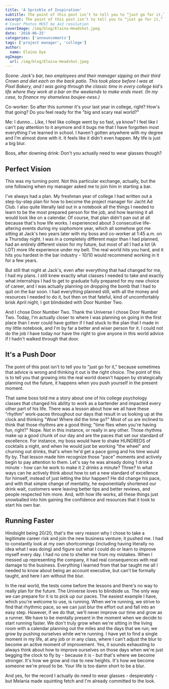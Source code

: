 ```yaml
---
title: 'A Sprinkle of Inspiration'
subtitle: The point of this post isn’t to tell you to “just go for it,” because sometimes that advice is wrong and thinking it out is the right choice.
excerpt: The point of this post isn’t to tell you to “just go for it,” because sometimes that advice is wrong and thinking it out is the right choice.
# Cover Photos MUST be 4x3 resolution
coverImage: /img/blog/Elaina-Headshot.jpeg
date: '2018-06-25'
categories: ['announcements']
tags: ['project manager', 'college']
author:
  name: Elaina Dye
ogImage:
  url: /img/blog/Elaina-Headshot.jpeg
---
```

*Scene: Jack's bar, two employees and their manager sipping on their third Crown and diet each on the back patio. This took place before I was at Pixel Bakery, and I was going through the classic time in every college kid's life where they work at a bar on the weekends to make ends meet. (In my case, to finance my shameless boujee-ness.)*

Co-worker: So after this summer it's your last year in college, right? How's that going? Do you feel ready for the "big and scary real world?"

Me: I dunno... Like, I feel like college went by so fast, ya know? I feel like I can't pay attention to it anymore and it bugs me that I have forgotten most everything I've learned in school. I haven't gotten anywhere with my degree and I'm almost done with it. It feels like it didn't even happen. My life is just a big blur.

Boss, after downing drink: Don't you actually need to wear glasses though?

## Perfect Vision

This was my turning point. Not this particular exchange, actually, but the one following when my manager asked me to join him in starting a bar.

I've always had a plan. My freshman year of college I had written out a step-by-step plan for how to become the project manager for Jacht Ad Club. I also quite literally laid out in a notebook all the things I needed to learn to be the most prepared person for the job, and how learning it all would look like on a calendar. Of course, that plan didn't pan out at all because that's how life works. I experienced about 3 consecutive life-altering events during my sophomore year, which all somehow got me sitting at Jack's two years later with my boss and co-worker at 1:45 a.m. on a Thursday night. I was in a completely different major than I had planned, had an entirely different vision for my future, but most of all I had a lot (A LOT) more life experience under my belt. The real world hits you hard, and it hits you hardest in the bar industry - 10/10 would recommend working in it for a few years.

But still that night at Jack's, even after everything that had changed for me, I had my plans. I still knew exactly what classes I needed to take and exactly what internships I had to get to graduate fully prepared for my new choice of career, and I was actually planning on dropping the bomb that I had to quit on the bar soon. I had everything planned still, with all the money and resources I needed to do it, but then on that fateful, kind of uncomfortably brisk April night, I got blindsided with Door Number Two.

And I chose Door Number Two. Thank the Universe I chose Door Number Two. Today, I'm actually closer to where I was planning on going in the first place than I ever could have gotten if I had stuck to the plan that I made in my little notebook, and I'm by far a better and wiser person for it. I could not do the job I have today nor have the right to give anyone in this world advice if I hadn't walked through that door.

## It's a Push Door

The point of this post isn't to tell you to "just go for it," because sometimes that advice is wrong and thinking it out is the right choice. The point of this is to tell you that growing into the real world doesn't happen by strategically planning out the future, it happens when you push yourself in the present moment.

That same boss told me a story about one of his college psychology classes that changed his ability to work as a bartender and impacted every other part of his life. There was a lesson about how we all have these "rhythm" work-paces throughout our days that result in us looking up at the clock and thinking "Wow! Where did the time go?" Most of us are inclined to think that those rhythms are a good thing; "time flies when you're having fun, right?" Nope. Not in this instance, or really in any other. Those rhythms make up a good chunk of our day and are the paces that set our standard of excellence. For instance, my boss would have to shake HUNDREDS of cocktails a night, and when he would just be working "the wheel" and churning out drinks, that's when he'd get a pace going and his time would fly by. That lesson made him recognize those "pace" moments and actively begin to pay attention to them. Let's say he was already doing 1 drink a minute - how can he work to make it 2 drinks a minute? Three? In what ways can he actively think about how to set a new standard of excellence for himself, instead of just letting the blur happen? He did change his pace, and with that simple change of mentality, he exponentially shortened our drink wait, customers were leaving better tips and better reviews, and people respected him more. And, with how life works, all these things just snowballed into him gaining the confidence and resources that it took to start his own bar.

## Running Faster

Hindsight being 20/20, that's the very reason why I chose to take a legitimate career risk and join the new business venture; it pushed me. I had to constantly look at my own shortcomings (including having literally no idea what I was doing) and figure out what I could do or learn to improve myself every day. I had no one to shelter me from my mistakes. When I messed up representing the company, it had real consequences with real damage to the business. Everything I learned from that bar taught me all I needed to know about being an account executive, but can't be formally taught, and here I am without the blur.

In the real world, the tests come before the lessons and there's no way to really plan for the future. The Universe loves to blindside us. The only way we can prepare for it is to pick up our paces. The easiest example I have, which you're welcome to use, is running. When we're running, we strive to find that rhythmic pace, so we can just blur the effort out and fall into an easy step. However, if we do that, we'll never improve our time and grow as a runner. We have to be mentally present in the moment when we decide to start running faster. We don't truly grow when we're sitting in the living room with a calendar planning out the miles and the days that we run; we grow by pushing ourselves while we're running. I have yet to find a single moment in my life, at any job or in any class, where I can't adjust the blur to become an active moment of improvement. Yes, it sounds exhausting to always think about how to improve ourselves on those days when we're just begging the clock to fly by - because it is - but that's where we become stronger. It's how we grow and rise to new heights. It's how we become someone we're proud to be. Your life is too damn short to be a blur.

And yes, for the record I actually do need to wear glasses - desperately - but Melania made squinting fetch and I'm already committed to the look.